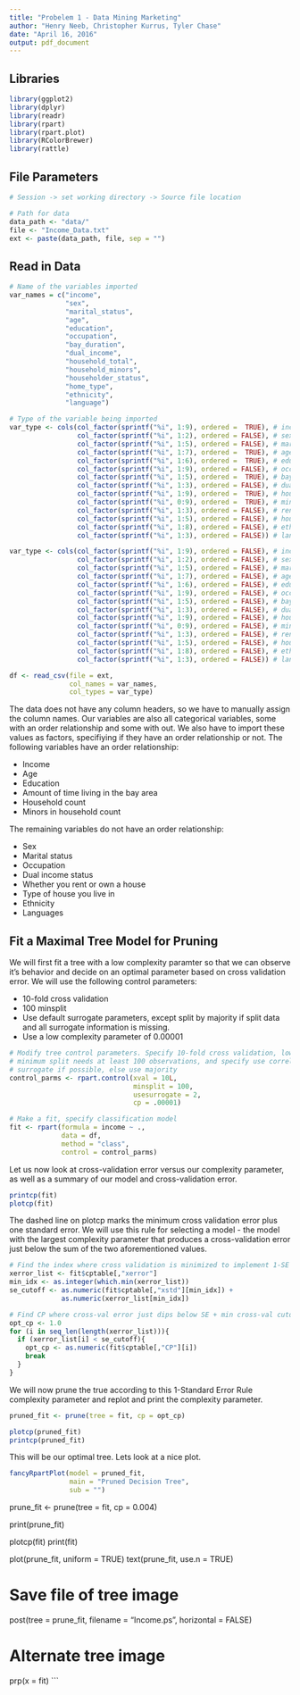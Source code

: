 ```yaml
---
title: "Probelem 1 - Data Mining Marketing"
author: "Henry Neeb, Christopher Kurrus, Tyler Chase"
date: "April 16, 2016"
output: pdf_document
---
```


## Libraries

```r
library(ggplot2)
library(dplyr)
library(readr)
library(rpart)
library(rpart.plot)
library(RColorBrewer)
library(rattle)
```

## File Parameters

```r
# Session -> set working directory -> Source file location

# Path for data
data_path <- "data/"
file <- "Income_Data.txt"
ext <- paste(data_path, file, sep = "")
```

## Read in Data

```r
# Name of the variables imported
var_names = c("income",
              "sex",
              "marital_status",
              "age",
              "education",
              "occupation",
              "bay_duration",
              "dual_income",
              "household_total",
              "household_minors",
              "householder_status",
              "home_type",
              "ethnicity",
              "language")

# Type of the variable being imported
var_type <- cols(col_factor(sprintf("%i", 1:9), ordered =  TRUE), # income
                 col_factor(sprintf("%i", 1:2), ordered = FALSE), # sex
                 col_factor(sprintf("%i", 1:5), ordered = FALSE), # marital stat
                 col_factor(sprintf("%i", 1:7), ordered =  TRUE), # age
                 col_factor(sprintf("%i", 1:6), ordered =  TRUE), # education
                 col_factor(sprintf("%i", 1:9), ordered = FALSE), # occupation
                 col_factor(sprintf("%i", 1:5), ordered =  TRUE), # bay duration
                 col_factor(sprintf("%i", 1:3), ordered = FALSE), # dual income
                 col_factor(sprintf("%i", 1:9), ordered =  TRUE), # house count
                 col_factor(sprintf("%i", 0:9), ordered =  TRUE), # minor count
                 col_factor(sprintf("%i", 1:3), ordered = FALSE), # rent/own
                 col_factor(sprintf("%i", 1:5), ordered = FALSE), # house type
                 col_factor(sprintf("%i", 1:8), ordered = FALSE), # ethnicity
                 col_factor(sprintf("%i", 1:3), ordered = FALSE)) # language

var_type <- cols(col_factor(sprintf("%i", 1:9), ordered = FALSE), # income
                 col_factor(sprintf("%i", 1:2), ordered = FALSE), # sex
                 col_factor(sprintf("%i", 1:5), ordered = FALSE), # marital stat
                 col_factor(sprintf("%i", 1:7), ordered = FALSE), # age
                 col_factor(sprintf("%i", 1:6), ordered = FALSE), # education
                 col_factor(sprintf("%i", 1:9), ordered = FALSE), # occupation
                 col_factor(sprintf("%i", 1:5), ordered = FALSE), # bay duration
                 col_factor(sprintf("%i", 1:3), ordered = FALSE), # dual income
                 col_factor(sprintf("%i", 1:9), ordered = FALSE), # house count
                 col_factor(sprintf("%i", 0:9), ordered = FALSE), # minor count
                 col_factor(sprintf("%i", 1:3), ordered = FALSE), # rent/own
                 col_factor(sprintf("%i", 1:5), ordered = FALSE), # house type
                 col_factor(sprintf("%i", 1:8), ordered = FALSE), # ethnicity
                 col_factor(sprintf("%i", 1:3), ordered = FALSE)) # language

df <- read_csv(file = ext, 
               col_names = var_names, 
               col_types = var_type)
```

The data does not have any column headers, so we have to manually assign the 
column names. Our variables are also all categorical variables, some with an 
order relationship and some with out. We also have to import these values as 
factors, specifiying if they have an order relationship or not. The following 
variables have an order relationship:

* Income
* Age
* Education
* Amount of time living in the bay area
* Household count
* Minors in household count

The remaining variables do not have an order relationship:

* Sex
* Marital status
* Occupation
* Dual income status
* Whether you rent or own a house
* Type of house you live in
* Ethnicity
* Languages

## Fit a Maximal Tree Model for Pruning

We will first fit a tree with a low complexity paramter so that we can observe 
it's behavior and decide on an optimal parameter based on cross validation 
error. We will use the following control parameters:

* 10-fold cross validation
* 100 minsplit
* Use default surrogate parameters, except split by majority if split data and 
all surrogate information is missing.
* Use a low complexity parameter of 0.00001

```r
# Modify tree control parameters. Specify 10-fold cross validation, low cost, 
# minimum split needs at least 100 observations, and specify use correlation 
# surrogate if possible, else use majority
control_parms <- rpart.control(xval = 10L, 
                               minsplit = 100, 
                               usesurrogate = 2,
                               cp = .00001)

# Make a fit, specify classification model
fit <- rpart(formula = income ~ ., 
             data = df, 
             method = "class",
             control = control_parms)
```

Let us now look at cross-validation error versus our complexity parameter, as 
well as a summary of our model and cross-validation error.

```r
printcp(fit)
plotcp(fit)
```

The dashed line on plotcp marks the minimum cross validation error plus one 
standard error. We will use this rule for selecting a model - the model with 
the largest complexity parameter that produces a cross-validation error just 
below the sum of the two aforementioned values.

```r
# Find the index where cross validation is minimized to implement 1-SE rule
xerror_list <- fit$cptable[,"xerror"]
min_idx <- as.integer(which.min(xerror_list))
se_cutoff <- as.numeric(fit$cptable[,"xstd"][min_idx]) +
             as.numeric(xerror_list[min_idx])

# Find CP where cross-val error just dips below SE + min cross-val cutoff
opt_cp <- 1.0
for (i in seq_len(length(xerror_list))){
  if (xerror_list[i] < se_cutoff){
    opt_cp <- as.numeric(fit$cptable[,"CP"][i])
    break
  }
}
```

We will now prune the true according to this 1-Standard Error Rule complexity 
parameter and replot and print the complexity parameter.

```r
pruned_fit <- prune(tree = fit, cp = opt_cp)

plotcp(pruned_fit)
printcp(pruned_fit)
```

This will be our optimal tree. Lets look at a nice plot.

```r
fancyRpartPlot(model = pruned_fit, 
               main = "Pruned Decision Tree", 
               sub = "")
```




prune_fit <- prune(tree = fit, cp = 0.004)

print(prune_fit)

plotcp(fit)
print(fit)

plot(prune_fit, uniform = TRUE)
text(prune_fit, use.n = TRUE)

# Save file of tree image
post(tree = prune_fit, filename = "Income.ps", horizontal = FALSE)

# Alternate tree image
prp(x = fit)
```


